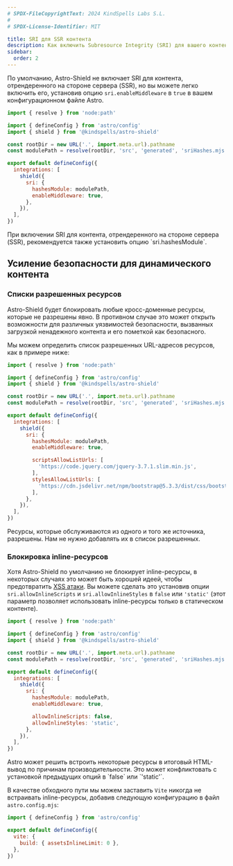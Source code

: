 ```yaml
---
# SPDX-FileCopyrightText: 2024 KindSpells Labs S.L.
#
# SPDX-License-Identifier: MIT

title: SRI для SSR контента
description: Как включить Subresource Integrity (SRI) для вашего контента при рендеринга на стороне сервера (SSR) в Astro.
sidebar:
  order: 2
---
```



По умолчанию, Astro-Shield не включает SRI для контента,
отрендеренного на стороне сервера (SSR), но вы можете легко включить его,
установив опцию `sri.enableMiddleware` в `true` в вашем конфигурационном файле Astro.

```js
import { resolve } from 'node:path'

import { defineConfig } from 'astro/config'
import { shield } from '@kindspells/astro-shield'

const rootDir = new URL('.', import.meta.url).pathname
const modulePath = resolve(rootDir, 'src', 'generated', 'sriHashes.mjs')

export default defineConfig({
  integrations: [
    shield({
      sri: {
        hashesModule: modulePath,
        enableMiddleware: true,
      },
    }),
  ],
})
```

<Aside type="caution">
  При включении SRI для контента, отрендеренного на стороне сервера (SSR),
  рекомендуется также установить опцию `sri.hashesModule`.
</Aside>

## Усиление безопасности для динамического контента

### Списки разрешенных ресурсов

Astro-Shield будет блокировать любые кросс-доменные ресурсы, которые не разрешены явно.
В противном случае это может открыть возможности для различных уязвимостей безопасности,
вызванных загрузкой ненадежного контента и его пометкой как безопасного.

Мы можем определить список разрешенных URL-адресов ресурсов, как в примере ниже:

```js
import { resolve } from 'node:path'

import { defineConfig } from 'astro/config'
import { shield } from '@kindspells/astro-shield'

const rootDir = new URL('.', import.meta.url).pathname
const modulePath = resolve(rootDir, 'src', 'generated', 'sriHashes.mjs')

export default defineConfig({
  integrations: [
    shield({
      sri: {
        hashesModule: modulePath,
        enableMiddleware: true,

        scriptsAllowListUrls: [
          'https://code.jquery.com/jquery-3.7.1.slim.min.js',
        ],
        stylesAllowListUrls: [
          'https://cdn.jsdelivr.net/npm/bootstrap@5.3.3/dist/css/bootstrap.min.css',
        ],
      },
    }),
  ],
})
```

<Aside type="note">
  Ресурсы, которые обслуживаются из одного и того же источника, разрешены.
  Нам не нужно добавлять их в список разрешенных.
</Aside>

### Блокировка inline-ресурсов

Хотя Astro-Shield по умолчанию не блокирует inline-ресурсы,
в некоторых случаях это может быть хорошей идеей, чтобы предотвратить
[XSS атаки](https://developer.mozilla.org/en-US/docs/Web/Security/Types_of_attacks#cross-site_scripting_xss).
Вы можете сделать это установив опции `sri.allowInlineScripts` и
`sri.allowInlineStyles` в `false` или `'static'` (этот параметр позволяет использовать inline-ресурсы
только в статическом контенте).

```js
import { resolve } from 'node:path'

import { defineConfig } from 'astro/config'
import { shield } from '@kindspells/astro-shield'

const rootDir = new URL('.', import.meta.url).pathname
const modulePath = resolve(rootDir, 'src', 'generated', 'sriHashes.mjs')

export default defineConfig({
  integrations: [
    shield({
      sri: {
        hashesModule: modulePath,
        enableMiddleware: true,

        allowInlineScripts: false,
        allowInlineStyles: 'static',
      },
    }),
  ],
})
```

<Aside type="caution">
  Astro может решить встроить некоторые ресурсы в итоговый HTML-вывод
  по причинам производительности. Это может конфликтовать с установкой
  предыдущих опций в `false` или `'static'`.

  В качестве обходного пути мы можем заставить `Vite` никогда не встраивать
  inline-ресурсы, добавив следующую конфигурацию в файл `astro.config.mjs`:
  ```js
  import { defineConfig } from 'astro/config'

  export default defineConfig({
    vite: {
      build: { assetsInlineLimit: 0 },
    },
  })
  ```
</Aside>

